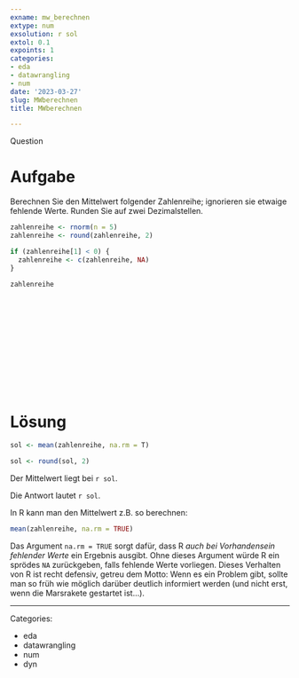 ```yaml
---
exname: mw_berechnen
extype: num
exsolution: r sol
extol: 0.1
expoints: 1
categories:
- eda
- datawrangling
- num
date: '2023-03-27'
slug: MWberechnen
title: MWberechnen

---
```



Question

# Aufgabe


Berechnen Sie den Mittelwert folgender Zahlenreihe; ignorieren sie etwaige fehlende Werte. Runden Sie auf zwei Dezimalstellen.


```r
zahlenreihe <- rnorm(n = 5)
zahlenreihe <- round(zahlenreihe, 2)

if (zahlenreihe[1] < 0) {
  zahlenreihe <- c(zahlenreihe, NA)
}

```


```r
zahlenreihe
```







</br>
</br>
</br>
</br>
</br>
</br>
</br>
</br>
</br>
</br>

# Lösung



```r
sol <- mean(zahlenreihe, na.rm = T)

sol <- round(sol, 2)
```


Der Mittelwert liegt bei `r sol`.




Die Antwort lautet `r sol`.

In R kann man den Mittelwert z.B. so berechnen:

```r
mean(zahlenreihe, na.rm = TRUE)
```


Das Argument `na.rm = TRUE` sorgt dafür,
dass R *auch bei Vorhandensein fehlender Werte* ein Ergebnis ausgibt.
Ohne dieses Argument würde R ein sprödes `NA` zurückgeben,
falls fehlende Werte vorliegen.
Dieses Verhalten von R ist recht defensiv,
getreu dem Motto: Wenn es ein Problem gibt,
sollte man so früh wie möglich darüber deutlich informiert werden
(und nicht erst, wenn die Marsrakete gestartet ist...).






---

Categories: 

- eda
- datawrangling
- num
- dyn


